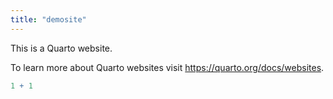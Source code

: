 ```yaml
---
title: "demosite"
---
```


This is a Quarto website.

To learn more about Quarto websites visit <https://quarto.org/docs/websites>.

```r
1 + 1
```
